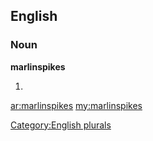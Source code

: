 ==English==

===Noun===
'''marlinspikes'''

# {{plural of|[[marlinspike]]}}

[[Category:English plurals]]

[[ar:marlinspikes]]
[[my:marlinspikes]]